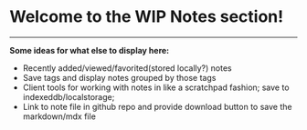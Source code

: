 # Welcome to the WIP Notes section!

---

**Some ideas for what else to display here:**

- Recently added/viewed/favorited(stored locally?) notes
- Save tags and display notes grouped by those tags
- Client tools for working with notes in like a scratchpad fashion; save to indexeddb/localstorage;
- Link to note file in github repo and provide download button to save the markdown/mdx file

